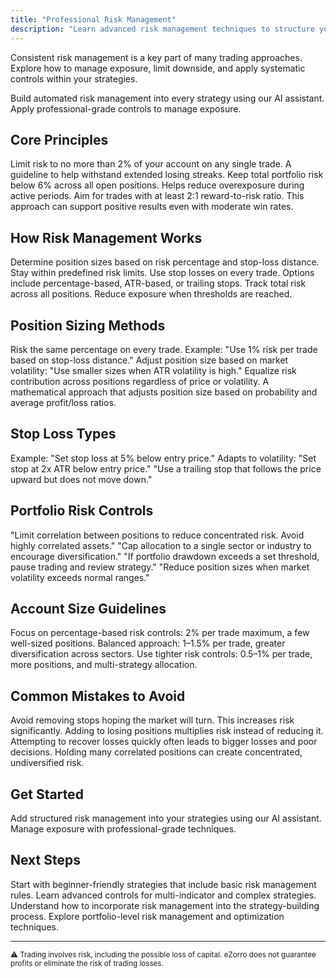 ```yaml
---
title: "Professional Risk Management"
description: "Learn advanced risk management techniques to structure your trading approach and support long-term discipline with automated trading systems."
---
```


Consistent risk management is a key part of many trading approaches. Explore how to manage exposure, limit downside, and apply systematic controls within your strategies.

<Card title="Implement Risk Controls" icon="rocket" href="https://platform.ezorro.app">
  Build automated risk management into every strategy using our AI assistant. Apply professional-grade controls to manage exposure.
</Card>

## Core Principles

<CardGroup cols={3}>
  <Card title="2% Rule" icon="shield">
    Limit risk to no more than 2% of your account on any single trade. A guideline to help withstand extended losing streaks.
  </Card>

  <Card title="6% Portfolio Heat" icon="fire">
    Keep total portfolio risk below 6% across all open positions. Helps reduce overexposure during active periods.
  </Card>

  <Card title="Risk-Reward Ratio" icon="scale-balanced">
    Aim for trades with at least 2:1 reward-to-risk ratio. This approach can support positive results even with moderate win rates.
  </Card>
</CardGroup>

## How Risk Management Works

<Steps>
  <Step title="Calculate Position Size">
    Determine position sizes based on risk percentage and stop-loss distance. Stay within predefined risk limits.
  </Step>

  <Step title="Set Stop Losses">
    Use stop losses on every trade. Options include percentage-based, ATR-based, or trailing stops.
  </Step>

  <Step title="Monitor Portfolio Heat">
    Track total risk across all positions. Reduce exposure when thresholds are reached.
  </Step>
</Steps>

## Position Sizing Methods

<CardGroup cols={2}>
  <Card title="Fixed Percentage" icon="hash">
    Risk the same percentage on every trade. Example: "Use 1% risk per trade based on stop-loss distance."
  </Card>

  <Card title="Volatility-Based" icon="chart-line">
    Adjust position size based on market volatility: "Use smaller sizes when ATR volatility is high."
  </Card>

  <Card title="Risk Parity" icon="equals">
    Equalize risk contribution across positions regardless of price or volatility.
  </Card>

  <Card title="Kelly Criterion" icon="calculator">
    A mathematical approach that adjusts position size based on probability and average profit/loss ratios.
  </Card>
</CardGroup>

## Stop Loss Types

<CardGroup cols={3}>
  <Card title="Percentage-Based" icon="percent">
    Example: "Set stop loss at 5% below entry price."
  </Card>

  <Card title="ATR-Based" icon="chart-line">
    Adapts to volatility: "Set stop at 2x ATR below entry price."
  </Card>

  <Card title="Trailing Stops" icon="arrow-up">
    "Use a trailing stop that follows the price upward but does not move down."
  </Card>
</CardGroup>

## Portfolio Risk Controls

<CardGroup cols={2}>
  <Card title="Correlation Management" icon="link">
    "Limit correlation between positions to reduce concentrated risk. Avoid highly correlated assets."
  </Card>

  <Card title="Sector Limits" icon="chart-pie">
    "Cap allocation to a single sector or industry to encourage diversification."
  </Card>

  <Card title="Drawdown Limits" icon="shield">
    "If portfolio drawdown exceeds a set threshold, pause trading and review strategy."
  </Card>

  <Card title="Volatility Monitoring" icon="chart-line">
    "Reduce position sizes when market volatility exceeds normal ranges."
  </Card>
</CardGroup>

## Account Size Guidelines

<Steps>
  <Step title="Small Accounts ($1,000–$10,000)">
    Focus on percentage-based risk controls: 2% per trade maximum, a few well-sized positions.
  </Step>

  <Step title="Medium Accounts ($10,000–$100,000)">
    Balanced approach: 1–1.5% per trade, greater diversification across sectors.
  </Step>

  <Step title="Large Accounts ($100,000+)">
    Use tighter risk controls: 0.5–1% per trade, more positions, and multi-strategy allocation.
  </Step>
</Steps>

## Common Mistakes to Avoid

<CardGroup cols={2}>
  <Card title="Removing Stop Losses" icon="x">
    Avoid removing stops hoping the market will turn. This increases risk significantly.
  </Card>

  <Card title="Averaging Down" icon="arrow-down">
    Adding to losing positions multiplies risk instead of reducing it.
  </Card>

  <Card title="Revenge Trading" icon="exclamation-triangle">
    Attempting to recover losses quickly often leads to bigger losses and poor decisions.
  </Card>

  <Card title="Ignoring Correlation" icon="link">
    Holding many correlated positions can create concentrated, undiversified risk.
  </Card>
</CardGroup>

## Get Started

<Card title="Implement Risk Controls" icon="rocket" href="https://platform.ezorro.app">
  Add structured risk management into your strategies using our AI assistant. Manage exposure with professional-grade techniques.
</Card>

## Next Steps

<CardGroup cols={2}>
  <Card title="Beginner Strategies" icon="graduation-cap" href="/trading-strategies/beginner-strategies">
    Start with beginner-friendly strategies that include basic risk management rules.
  </Card>

  <Card title="Advanced Strategies" icon="chart-mixed" href="/trading-strategies/advanced-strategies">
    Learn advanced controls for multi-indicator and complex strategies.
  </Card>

  <Card title="Strategy Construction" icon="hammer" href="/technical/strategy-construction">
    Understand how to incorporate risk management into the strategy-building process.
  </Card>

  <Card title="Portfolio Optimization" icon="chart-pie" href="/trading-strategies/portfolio-optimization">
    Explore portfolio-level risk management and optimization techniques.
  </Card>
</CardGroup>

---

<sub>⚠️ Trading involves risk, including the possible loss of capital. eZorro does not guarantee profits or eliminate the risk of trading losses.</sub>